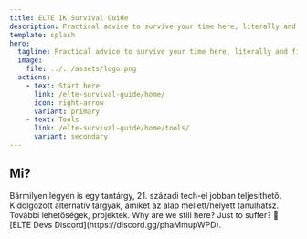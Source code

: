 ```yaml
---
title: ELTE IK Survival Guide
description: Practical advice to survive your time here, literally and figuratively.
template: splash
hero:
  tagline: Practical advice to survive your time here, literally and figuratively.
  image:
    file: ../../assets/logo.png
  actions:
    - text: Start here
      link: /elte-survival-guide/home/
      icon: right-arrow
      variant: primary
    - text: Tools
      link: /elte-survival-guide/home/tools/
      variant: secondary
---
```



## Mi?

<CardGrid stagger>
  <Card title="Tech" icon="laptop">
    Bármilyen legyen is egy tantárgy, 21. századi tech-el jobban teljesíthető.
  </Card>
  <Card title="Alternatívák" icon="puzzle">
    Kidolgozott alternatív tárgyak, amiket az alap mellett/helyett tanulhatsz.
  </Card>
  <Card title="Tovább" icon="magnifier">
    További lehetőségek, projektek.
  </Card>
  <Card title="Mentalitás" icon="open-book">
    Why are we still here? Just to suffer?
  </Card>
  <Card title="Discord" icon="discord">
    👋 [ELTE Devs Discord](https://discord.gg/phaMmupWPD).
  </Card>
</CardGrid>
